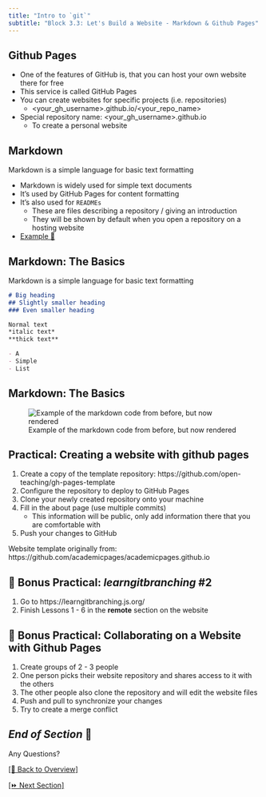 ```yaml
---
title: "Intro to `git`"
subtitle: "Block 3.3: Let's Build a Website - Markdown & Github Pages"
---
```


## Github Pages

- One of the features of GitHub is, that you can host your own website there for free
- This service is called GitHub Pages
- You can create websites for specific projects (i.e. repositories)
  - \<your_gh_username\>.github.io/\<your_repo_name\>
- Special repository name: \<your_gh_username\>.github.io
  - To create a personal website

## Markdown

Markdown is a simple language for basic text formatting

- Markdown is widely used for simple text documents
- It's used by GitHub Pages for content formatting
- It's also used for `READMEs`
  - These are files describing a repository / giving an introduction
  - They will be shown by default when you open a repository on a hosting website
- [Example 🐍](https://github.com/python/cpython)

## Markdown: The Basics

Markdown is a simple language for basic text formatting

```md
# Big heading
## Slightly smaller heading
### Even smaller heading

Normal text
*italic text*
**thick text**

- A
- Simple
- List
```

## Markdown: The Basics

![Example of the markdown code from before, but now rendered](images/screenshots/markdown.png)

## Practical: Creating a website with github pages {background-color="black"}

1. Create a copy of the template repository: https://github.com/open-teaching/gh-pages-template
2. Configure the repository to deploy to GitHub Pages
3. Clone your newly created repository onto your machine
4. Fill in the about page (use multiple commits)
    - This information will be public, only add information there that you are comfortable with
5. Push your changes to GitHub

::: attribution
Website template originally from: https://github.com/academicpages/academicpages.github.io
:::

## 🎉 Bonus Practical: *learngitbranching* #2 {background-color="black"}

1. Go to https://learngitbranching.js.org/
2. Finish Lessons 1 - 6 in the **remote** section on the website

## 🎉 Bonus Practical: Collaborating on a Website with Github Pages{background-color="black"}

1. Create groups of 2 - 3 people
2. One person picks their website repository and shares access to it with the others
3. The other people also clone the repository and will edit the website files
4. Push and pull to synchronize your changes
5. Try to create a merge conflict

## *End of Section* 🎉 {background-color="black" background-opacity="0.4" background-image="images/backgrounds/dolomites.jpg"}

:::{.r-fit-text}
Any Questions?
:::

[[🏡 Back to Overview]](./index.html)

[[⏩️ Next Section]](./4.1-advanced_github.html) 
